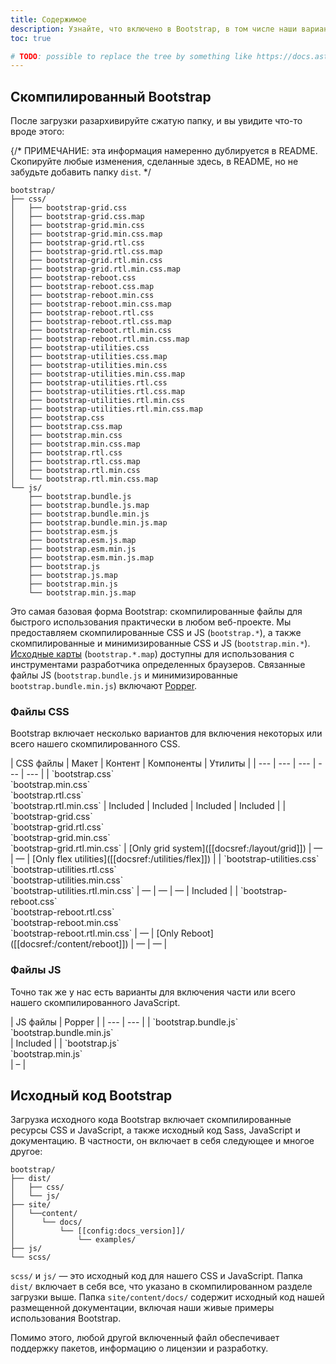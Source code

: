 ```yaml
---
title: Содержимое
description: Узнайте, что включено в Bootstrap, в том числе наши варианты предварительно скомпилированного и исходного кода.
toc: true

# TODO: possible to replace the tree by something like https://docs.astro.build/en/guides/content-collections/#what-are-content-collections?
---
```


## Скомпилированный Bootstrap

После загрузки разархивируйте сжатую папку, и вы увидите что-то вроде этого:

{/* ПРИМЕЧАНИЕ: эта информация намеренно дублируется в README. Скопируйте любые изменения, сделанные здесь, в README, но не забудьте добавить папку `dist`. */

```text
bootstrap/
├── css/
│   ├── bootstrap-grid.css
│   ├── bootstrap-grid.css.map
│   ├── bootstrap-grid.min.css
│   ├── bootstrap-grid.min.css.map
│   ├── bootstrap-grid.rtl.css
│   ├── bootstrap-grid.rtl.css.map
│   ├── bootstrap-grid.rtl.min.css
│   ├── bootstrap-grid.rtl.min.css.map
│   ├── bootstrap-reboot.css
│   ├── bootstrap-reboot.css.map
│   ├── bootstrap-reboot.min.css
│   ├── bootstrap-reboot.min.css.map
│   ├── bootstrap-reboot.rtl.css
│   ├── bootstrap-reboot.rtl.css.map
│   ├── bootstrap-reboot.rtl.min.css
│   ├── bootstrap-reboot.rtl.min.css.map
│   ├── bootstrap-utilities.css
│   ├── bootstrap-utilities.css.map
│   ├── bootstrap-utilities.min.css
│   ├── bootstrap-utilities.min.css.map
│   ├── bootstrap-utilities.rtl.css
│   ├── bootstrap-utilities.rtl.css.map
│   ├── bootstrap-utilities.rtl.min.css
│   ├── bootstrap-utilities.rtl.min.css.map
│   ├── bootstrap.css
│   ├── bootstrap.css.map
│   ├── bootstrap.min.css
│   ├── bootstrap.min.css.map
│   ├── bootstrap.rtl.css
│   ├── bootstrap.rtl.css.map
│   ├── bootstrap.rtl.min.css
│   └── bootstrap.rtl.min.css.map
└── js/
    ├── bootstrap.bundle.js
    ├── bootstrap.bundle.js.map
    ├── bootstrap.bundle.min.js
    ├── bootstrap.bundle.min.js.map
    ├── bootstrap.esm.js
    ├── bootstrap.esm.js.map
    ├── bootstrap.esm.min.js
    ├── bootstrap.esm.min.js.map
    ├── bootstrap.js
    ├── bootstrap.js.map
    ├── bootstrap.min.js
    └── bootstrap.min.js.map
```

Это самая базовая форма Bootstrap: скомпилированные файлы для быстрого использования практически в любом веб-проекте. Мы предоставляем скомпилированные CSS и JS (`bootstrap.*`), а также скомпилированные и минимизированные CSS и JS (`bootstrap.min.*`). [Исходные карты](https://web.dev/articles/source-maps) (`bootstrap.*.map`) доступны для использования с инструментами разработчика определенных браузеров. Связанные файлы JS (`bootstrap.bundle.js` и минимизированные `bootstrap.bundle.min.js`) включают [Popper](https://popper.js.org/docs/v2/).

### Файлы CSS

Bootstrap включает несколько вариантов для включения некоторых или всего нашего скомпилированного CSS.

<BsTable class="table">
| CSS файлы | Макет | Контент | Компоненты | Утилиты |
| --- | --- | --- | --- | --- |
| `bootstrap.css`<br/> `bootstrap.min.css`<br/> `bootstrap.rtl.css`<br/> `bootstrap.rtl.min.css` | Included | Included | Included | Included |
| `bootstrap-grid.css`<br/> `bootstrap-grid.rtl.css`<br/> `bootstrap-grid.min.css`<br/> `bootstrap-grid.rtl.min.css` | [Only grid system]([[docsref:/layout/grid]]) | — | — | [Only flex utilities]([[docsref:/utilities/flex]]) |
| `bootstrap-utilities.css`<br/> `bootstrap-utilities.rtl.css`<br/> `bootstrap-utilities.min.css`<br/> `bootstrap-utilities.rtl.min.css` | — | — | — | Included |
| `bootstrap-reboot.css`<br/> `bootstrap-reboot.rtl.css`<br/> `bootstrap-reboot.min.css`<br/> `bootstrap-reboot.rtl.min.css` | — | [Only Reboot]([[docsref:/content/reboot]]) | — | — |
</BsTable>

### Файлы JS

Точно так же у нас есть варианты для включения части или всего нашего скомпилированного JavaScript.

<BsTable class="table">
| JS файлы | Popper |
| --- | --- |
| `bootstrap.bundle.js`<br/> `bootstrap.bundle.min.js`<br/> | Included |
| `bootstrap.js`<br/> `bootstrap.min.js`<br/> | – |
</BsTable>

## Исходный код Bootstrap

Загрузка исходного кода Bootstrap включает скомпилированные ресурсы CSS и JavaScript, а также исходный код Sass, JavaScript и документацию. В частности, он включает в себя следующее и многое другое:

```text
bootstrap/
├── dist/
│   ├── css/
│   └── js/
├── site/
│   └──content/
│      └── docs/
│          └── [[config:docs_version]]/
│              └── examples/
├── js/
└── scss/
```

`scss/` и `js/` — это исходный код для нашего CSS и JavaScript. Папка `dist/` включает в себя все, что указано в скомпилированном разделе загрузки выше. Папка `site/content/docs/` содержит исходный код нашей размещенной документации, включая наши живые примеры использования Bootstrap.

Помимо этого, любой другой включенный файл обеспечивает поддержку пакетов, информацию о лицензии и разработку.
